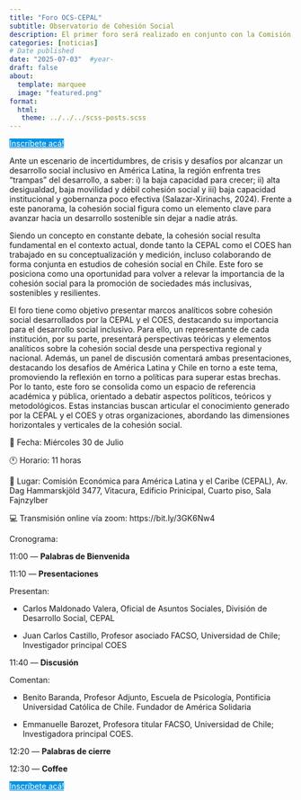 ```yaml
---
title: "Foro OCS-CEPAL"
subtitle: Observatorio de Cohesión Social
description: El primer foro será realizado en conjunto con la Comisión Económica para América Latina y el Caribe el 30 de julio.
categories: [noticias]
# Date published
date: "2025-07-03"  #year-
draft: false
about:
  template: marquee
  image: "featured.png"
format: 
  html: 
   theme: ../../../scss-posts.scss
---
```

::: {.button}
[Inscríbete acá!](bit.ly/inscripciones-foro-cohesion){.btn role="button" style="background-color: #0693e3; color: white; margin-top: 0em;"}
:::

Ante un escenario de incertidumbres, de crisis y desafíos por alcanzar un desarrollo social inclusivo en América Latina, la región enfrenta tres “trampas” del desarrollo, a saber: i) la baja capacidad para crecer; ii) alta desigualdad, baja movilidad y débil cohesión social y iii) baja capacidad institucional y gobernanza poco efectiva (Salazar-Xirinachs, 2024). Frente a este panorama, la cohesión social figura como un elemento clave para avanzar hacia un desarrollo sostenible sin dejar a nadie atrás. 

Siendo un concepto en constante debate, la cohesión social resulta fundamental en el contexto actual, donde tanto la CEPAL como el COES han trabajado en su conceptualización y medición, incluso colaborando de forma conjunta en estudios de cohesión social en Chile. Este foro se posiciona como una oportunidad para volver a relevar la importancia de la cohesión social para la promoción de sociedades más inclusivas, sostenibles y resilientes. 

El foro tiene como objetivo presentar marcos analíticos sobre cohesión social desarrollados por la CEPAL y el COES, destacando su importancia para el desarrollo social inclusivo. Para ello, un representante de cada institución, por su parte, presentará perspectivas teóricas y elementos analíticos sobre la cohesión social desde una perspectiva regional y nacional. Además, un panel de discusión comentará ambas presentaciones, destacando los desafíos de América Latina y Chile en torno a este tema, promoviendo la reflexión en torno a políticas para superar estas brechas. Por lo tanto, este foro se consolida como un espacio de referencia académica y pública, orientado a debatir aspectos políticos, teóricos y metodológicos. Estas instancias buscan articular el conocimiento generado por la CEPAL y el COES y otras organizaciones, abordando las dimensiones horizontales y verticales de la cohesión social.


  📅 Fecha: Miércoles 30 de Julio
  
  🕚 Horario: 11 horas
  
  📍 Lugar: Comisión Económica para América Latina y el Caribe (CEPAL), Av. Dag Hammarskjöld 3477, Vitacura, Edificio Prinicipal, Cuarto piso, Sala Fajnzylber
  
  💻 Transmisión online vía zoom: https://bit.ly/3GK6Nw4
 
Cronograma:

11:00  ― **Palabras de Bienvenida**

11:10  ―  **Presentaciones**

 Presentan:
 
- Carlos Maldonado Valera, Oficial de Asuntos Sociales, División de Desarrollo Social, CEPAL

- Juan Carlos Castillo, Profesor asociado FACSO, Universidad de Chile; Investigador principal COES

11:40 ― **Discusión**

Comentan:

- Benito Baranda, Profesor Adjunto, Escuela de Psicología, Pontificia Universidad Católica de Chile. Fundador de América Solidaria

- Emmanuelle Barozet, Profesora titular FACSO, Universidad de Chile; Investigadora principal COES.

12:20   ―  **Palabras de cierre**

12:30   ―  **Coffee**

::: {.button}
[Inscríbete acá!](bit.ly/inscripciones-foro-cohesion){.btn role="button" style="background-color: #0693e3; color: white; margin-top: 0em;"}
:::
